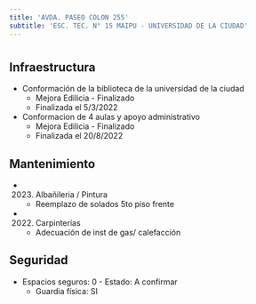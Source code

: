 ```yaml
---
title: 'AVDA. PASEO COLON 255'
subtitle: 'ESC. TEC. N° 15 MAIPU - UNIVERSIDAD DE LA CIUDAD'
---
```


#
## Infraestructura

* Conformación de la biblioteca de la universidad de la ciudad 
    + Mejora Edilicia - Finalizado 
    + Finalizada el 5/3/2022 


* Conformacion de 4 aulas y apoyo administrativo 
    + Mejora Edilicia - Finalizado 
    + Finalizada el 20/8/2022 






## Mantenimiento

*  (2023) Albañileria / Pintura 
    + Reemplazo de solados 5to piso frente

*  (2022) Carpinterías 
    + Adecuación de inst de gas/ calefacción





## Seguridad

*  Espacios seguros: 0 - Estado: A confirmar 
    + Guardia física: SI



